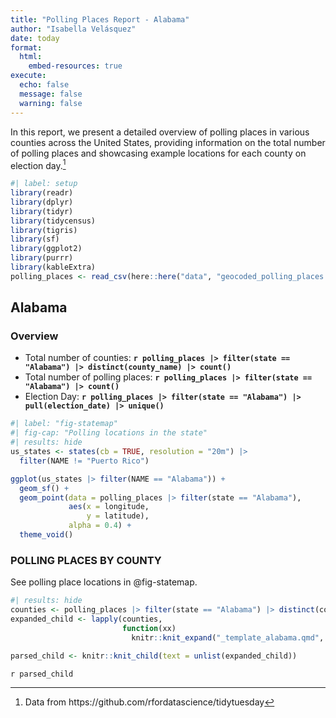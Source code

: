 ```yaml
---
title: "Polling Places Report - Alabama"
author: "Isabella Velásquez"
date: today
format: 
  html:
    embed-resources: true
execute:
  echo: false
  message: false
  warning: false
---
```


In this report, we present a detailed overview of polling places in various counties across the United States, providing information on the total number of polling places and showcasing example locations for each county on election day.[^1]

[^1]: Data from https://github.com/rfordatascience/tidytuesday

```r
#| label: setup
library(readr)
library(dplyr)
library(tidyr)
library(tidycensus)
library(tigris)
library(sf)
library(ggplot2)
library(purrr)
library(kableExtra)
polling_places <- read_csv(here::here("data", "geocoded_polling_places.csv"))
```

## Alabama

### Overview

:::: {layout-ncol="2"}
::: {}

* Total number of counties: **`r polling_places |> filter(state == "Alabama") |> distinct(county_name) |> count()`**
* Total number of polling places: **`r polling_places |> filter(state == "Alabama") |> count()`**
* Election Day: **`r polling_places |> filter(state == "Alabama") |> pull(election_date) |> unique()`**

:::

::: {}

```r
#| label: "fig-statemap"
#| fig-cap: "Polling locations in the state"
#| results: hide
us_states <- states(cb = TRUE, resolution = "20m") |>
  filter(NAME != "Puerto Rico")

ggplot(us_states |> filter(NAME == "Alabama")) +
  geom_sf() +
  geom_point(data = polling_places |> filter(state == "Alabama"),
             aes(x = longitude,
                 y = latitude),
             alpha = 0.4) +
  theme_void() 
```

:::
::::

### POLLING PLACES BY COUNTY

See polling place locations in @fig-statemap.

```r
#| results: hide
counties <- polling_places |> filter(state == "Alabama") |> distinct(county_name) |> pull()
expanded_child <- lapply(counties,
                         function(xx)
                           knitr::knit_expand("_template_alabama.qmd", current_title = xx))

parsed_child <- knitr::knit_child(text = unlist(expanded_child))
```

`r parsed_child`